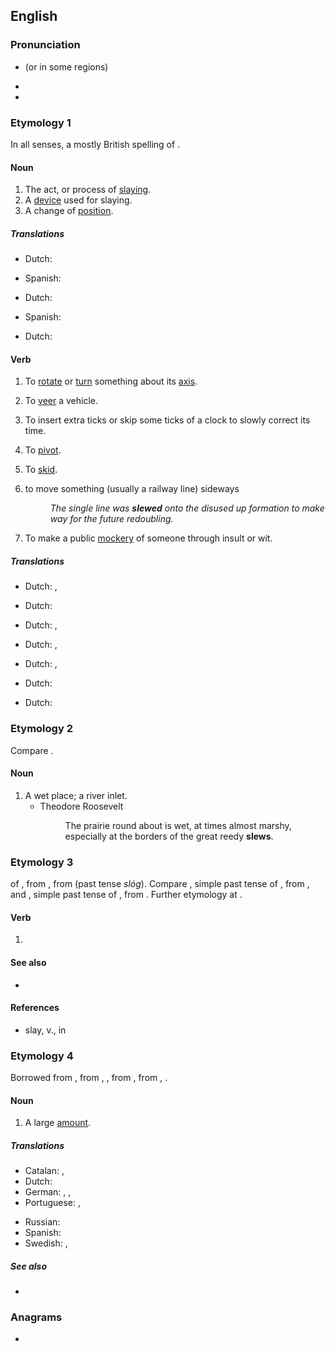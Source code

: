 ==English==

===Pronunciation===
* {{IPA|/sluː/|lang=en}} (or {{IPA|/sljuː/|lang=en}} in some regions)
* {{audio|En-au-slew.ogg|Audio (AU)|lang=en}}
* {{rhymes|uː|lang=en}}

===Etymology 1===
In all senses, a mostly British spelling of {{m|en|slue}}.

====Noun====
{{en-noun}}

# The act, or process of [[slaying]].
# A [[device]] used for slaying.
# A change of [[position]].

=====Translations=====
{{trans-top|the act, or process of slaying}}
* Dutch: {{t+|nl|slachtpartij}}
{{trans-mid}}
* Spanish: {{t+|es|asesinato|m}}
{{trans-bottom}}

{{trans-top|device used for slaying}}
* Dutch: {{t+|nl|moordwapen}}
{{trans-mid}}
* Spanish: {{t+|es|arma|f}}
{{trans-bottom}}

{{trans-top|change of position}}
* Dutch: {{t+|nl|ommekeer}}
{{trans-mid}}
{{trans-bottom}}

====Verb====
{{en-verb}}

# {{lb|en|transitive|nautical}} To [[rotate]] or [[turn]] something about its [[axis]].
# {{lb|en|transitive}} To [[veer]] a vehicle.
# {{lb|en|transitive}} To insert extra ticks or skip some ticks of a clock to slowly correct its time.
# {{lb|en|intransitive}} To [[pivot]].
# {{lb|en|intransitive}} To [[skid]].
# {{lb|en|transitive|rail transport}} to move something (usually a railway line) sideways
#: ''The single line was '''slewed''' onto the disused up formation to make way for the future redoubling.''
# {{lb|en|transitive|British|slang}} To make a public [[mockery]] of someone through insult or wit.

=====Translations=====
{{trans-top|to rotate or turn something about its axis}}
* Dutch: {{t+|nl|omkeren}}, {{t+|nl|draaien}}
{{trans-mid}}
{{trans-bottom}}

{{trans-top|to veer a vehicle}}
* Dutch: {{t+|nl|zwenken}}
{{trans-mid}}
{{trans-bottom}}

{{trans-top|To insert extra ticks or skip some ticks of a clock to slowly correct its time}}
* Dutch: {{t+|nl|instellen}}, {{t+|nl|regelen}}
{{trans-mid}}
{{trans-bottom}}

{{trans-top|to pivot}}
* Dutch: {{t+|nl|omwentelen}}, {{t+|nl|draaien}}
{{trans-mid}}
{{trans-bottom}}

{{trans-top|to skid}}
* Dutch: {{t+|nl|schuiven}}, {{t+|nl|slippen}}
{{trans-mid}}
{{trans-bottom}}

{{trans-top|to move something (usually a railway line) sideways}}
* Dutch: {{t+|nl|verschuiven}}
{{trans-mid}}
{{trans-bottom}}

{{trans-top|to make a public mockery of someone through insult or wit}}
* Dutch: {{t|nl|iemand te kakken zetten}}
{{trans-mid}}
{{trans-bottom}}

===Etymology 2===
Compare {{m|en|slough}}.

====Noun====
{{en-noun}}

# A wet place; a river inlet.
#* Theodore Roosevelt
#*: The prairie round about is wet, at times almost marshy, especially at the borders of the great reedy '''slews'''.

===Etymology 3===
{{glossary|Ablaut}} of {{m|en|slay}}, from {{der|en|enm|sleen}}, from {{der|en|ang|sléan}} (past tense ''slóg''). Compare {{m|en|drew}}, simple past tense of {{m|en|draw}}, from {{cog|ang|dragan}}, and {{m|en|flew}}, simple past tense of {{m|en|fly}}, from {{cog|ang|flēogan}}. Further etymology at {{m|en|slay}}.

====Verb====
{{head|en|verb form}}

# {{en-simple past of|slay}}

====See also====
* {{l|en|slain}}

====References====
* slay, v.{{sup|1}}, in {{R:OED}}

===Etymology 4===
Borrowed from {{bor|en|ga|slua||crowd}}, from {{der|en|sga|slúag}}, {{m|sga|slóg}}, from {{der|en|cel-pro|*slougos||troop, army}}, from {{der|en|ine-pro|*slowgʰos}}, {{m|ine-pro|*slowgos||entourage}}.

====Noun====
{{en-noun}}

# {{lb|en|US}} A large [[amount]].
#: {{ux|en|She has a '''slew''' of papers and notebooks strewn all over her desk.}}

=====Translations=====
{{trans-top|a large amount}}
* Catalan: {{t+|ca|munt|m}}, {{t+|ca|tou|m}}
* Dutch: {{t|nl|een groot aantal}}
* German: {{t+|de|Menge|f}}, {{t+|de|Reihe|f}}, {{t|de|ganze Reihe|f}}
* Portuguese: {{t+|pt|amontoado|m}}, {{t+|pt|montão}}
{{trans-mid}}
* Russian: {{t+|ru|ма́сса|f}}
* Spanish: {{t+|es|montón|m}}
* Swedish: {{t+|sv|massa|c}}, {{t+|sv|mängd|c}}
{{trans-bottom}}

=====See also=====
* {{l|en|onslaught}}

===Anagrams===
* {{anagrams|en|a=elsw|lews|wels}}